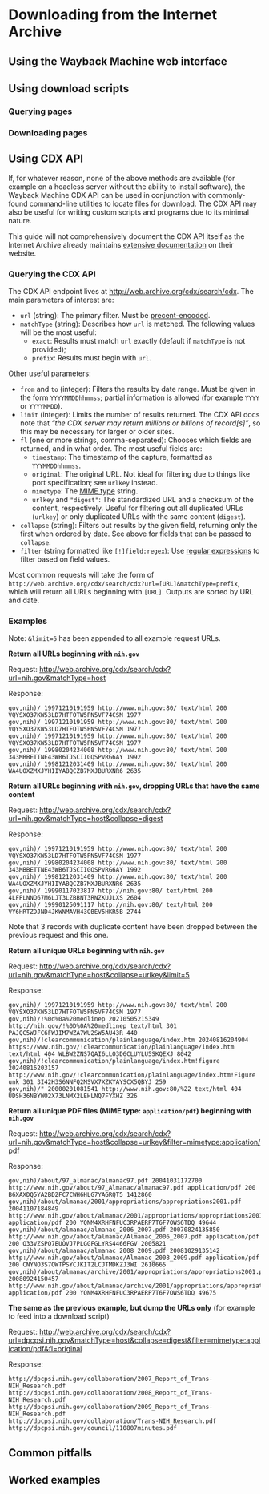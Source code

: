 # Downloading from the Internet Archive

## Using the Wayback Machine web interface

## Using download scripts

### Querying pages

### Downloading pages

## Using CDX API

If, for whatever reason, none of the above methods are available (for example on a headless server without the ability to install software), the Wayback Machine CDX API can be used in conjunction with commonly-found command-line utilities to locate files for download. The CDX API may also be useful for writing custom scripts and programs due to its minimal nature.

This guide will not comprehensively document the CDX API itself as the Internet Archive already maintains [extensive documentation](https://archive.org/developers/wayback-cdx-server.html) on their website.

### Querying the CDX API

The CDX API endpoint lives at <http://web.archive.org/cdx/search/cdx>. The main parameters of interest are:

- `url` (string): The primary filter. Must be [precent-encoded](https://en.wikipedia.org/wiki/Percent-encoding).
- `matchType` (string): Describes how `url` is matched. The following values will be the most useful:
  - `exact`: Results must match `url` exactly (default if `matchType` is not provided);
  - `prefix`: Results must begin with `url`.

Other useful parameters:

- `from` and `to` (integer): Filters the results by date range. Must be given in the form `YYYYMMDDhhmmss`; partial information is allowed (for example `YYYY` or `YYYYMMDD`).
- `limit` (integer): Limits the number of results returned. The CDX API docs note that _"the CDX server may return millions or billions of record[s]"_, so this may be necessary for larger or older sites.
- `fl` (one or more strings, comma-separated): Chooses which fields are returned, and in what order. The most useful fields are:
  - `timestamp`: The timestamp of the capture, formatted as `YYYMMDDhhmmss`.
  - `original`: The original URL. Not ideal for filtering due to things like port specification; see `urlkey` instead.
  - `mimetype`: The [MIME type](https://developer.mozilla.org/en-US/docs/Web/HTTP/MIME_types/Common_types) string.
  - `urlkey` and `"digest"`: The standardized URL and a checksum of the content, respectively. Useful for filtering out all duplicated URLs (`urlkey`) or only duplicated URLs with the same content (`digest`).
- `collapse` (string): Filters out results by the given field, returning only the first when ordered by date. See above for fields that can be passed to `collapse`.
- `filter` (string formatted like `[!]field:regex`): Use [regular expressions](https://en.wikipedia.org/wiki/Regular_expression) to filter based on field values.

Most common requests will take the form of `http://web.archive.org/cdx/search/cdx?url=[URL]&matchType=prefix`, which will return all URLs beginning with `[URL]`. Outputs are sorted by URL and date.

### Examples

Note: `&limit=5` has been appended to all example request URLs.

**Return all URLs beginning with `nih.gov`**

Request: <http://web.archive.org/cdx/search/cdx?url=nih.gov&matchType=host>

Response:

    gov,nih)/ 19971210191959 http://www.nih.gov:80/ text/html 200 VQYSXO37KW53LD7HTFOTW5PN5VF74CSM 1977
    gov,nih)/ 19971210191959 http://www.nih.gov:80/ text/html 200 VQYSXO37KW53LD7HTFOTW5PN5VF74CSM 1977
    gov,nih)/ 19971210191959 http://www.nih.gov:80/ text/html 200 VQYSXO37KW53LD7HTFOTW5PN5VF74CSM 1977
    gov,nih)/ 19980204234008 http://www.nih.gov:80/ text/html 200 343MBBETTNE43WB6TJSCIIGQSPVRG6AY 1992
    gov,nih)/ 19981212031409 http://www.nih.gov:80/ text/html 200 WA4UOXZMXJYHIIYABQCZB7MXJBURXNR6 2635
    
**Return all URLs beginning with `nih.gov`, dropping URLs that have the same content**

Request: <http://web.archive.org/cdx/search/cdx?url=nih.gov&matchType=host&collapse=digest>

Response:

    gov,nih)/ 19971210191959 http://www.nih.gov:80/ text/html 200 VQYSXO37KW53LD7HTFOTW5PN5VF74CSM 1977
    gov,nih)/ 19980204234008 http://www.nih.gov:80/ text/html 200 343MBBETTNE43WB6TJSCIIGQSPVRG6AY 1992
    gov,nih)/ 19981212031409 http://www.nih.gov:80/ text/html 200 WA4UOXZMXJYHIIYABQCZB7MXJBURXNR6 2635
    gov,nih)/ 19990117023817 http://nih.gov:80/ text/html 200 4LFPLNNQ67M6LJT3LZBBNT3RNZKUJLXS 2604
    gov,nih)/ 19990125091117 http://nih.gov:80/ text/html 200 VY6HRTZDJND4JKWNMAVH43OBEV5HKR5B 2744

Note that 3 records with duplicate content have been dropped between the previous request and this one.

**Return all unique URLs beginning with `nih.gov`**

Request: <http://web.archive.org/cdx/search/cdx?url=nih.gov&matchType=host&collapse=urlkey&limit=5>

Response:

    gov,nih)/ 19971210191959 http://www.nih.gov:80/ text/html 200 VQYSXO37KW53LD7HTFOTW5PN5VF74CSM 1977
    gov,nih)/!%0d%0a%20medlinep 20210505215349 http://nih.gov/!%0D%0A%20medlinep text/html 301 PAJQC5WJFC6FWJIM7WZA7WU2SW5AU43R 440
    gov,nih)/!clearcommunication/plainlanguage/index.htm 20240816204904 https://www.nih.gov/!clearcommunication/plainlanguage/index.htm text/html 404 WLBW2ZNS7QAI6LLO3D6CLUYLU5SKQEXJ 8042
    gov,nih)/!clearcommunication/plainlanguage/index.htm!figure 20240816203157 http://www.nih.gov/!clearcommunication/plainlanguage/index.htm!Figure unk 301 3I42H3S6NNFQ2MSVX7XZKYAYSCX5QBYJ 259
    gov,nih)/" 20000201081541 http://www.nih.gov:80/%22 text/html 404 UDSH36NBYWO2X73LNMX2LEHLNQ7FYXHZ 326

**Return all unique PDF files (MIME type: `application/pdf`) beginning with `nih.gov`**

Request: <http://web.archive.org/cdx/search/cdx?url=nih.gov&matchType=host&collapse=urlkey&filter=mimetype:application/pdf>

Response:

    gov,nih)/about/97_almanac/almanac97.pdf 20041031172700 http://www.nih.gov/about/97_Almanac/almanac97.pdf application/pdf 200 B6XAXDQ5YA2BD2FC7CWH6HLG7YAGRQT5 1412860
    gov,nih)/about/almanac/2001/appropriations/appropriations2001.pdf 20041107184849 http://www.nih.gov/about/almanac/2001/appropriations/appropriations2001.pdf application/pdf 200 YQNM4XRHFNFUC3RPAERP7T6F7OWS6TDQ 49644
    gov,nih)/about/almanac/almanac_2006_2007.pdf 20070824135850 http://www.nih.gov/about/almanac/Almanac_2006_2007.pdf application/pdf 200 Q33VZSPQ7EUOVJ7PLGGFGLYRS4466FGV 2005821
    gov,nih)/about/almanac/almanac_2008_2009.pdf 20081029135142 http://www.nih.gov/about/almanac/Almanac_2008_2009.pdf application/pdf 200 CNYNO3S7OWTPSYCJKIT2LCJTMDKZJ3WI 2610665
    gov,nih)/about/almanac/archive/2001/appropriations/appropriations2001.pdf 20080924150457 http://www.nih.gov/about/almanac/archive/2001/appropriations/appropriations2001.pdf application/pdf 200 YQNM4XRHFNFUC3RPAERP7T6F7OWS6TDQ 49675

**The same as the previous example, but dump the URLs only** (for example to feed into a download script)

Request: <http://web.archive.org/cdx/search/cdx?url=dpcpsi.nih.gov&matchType=host&collapse=digest&filter=mimetype:application/pdf&fl=original>

Response:

    http://dpcpsi.nih.gov/collaboration/2007_Report_of_Trans-NIH_Research.pdf
    http://dpcpsi.nih.gov/collaboration/2008_Report_of_Trans-NIH_Research.pdf
    http://dpcpsi.nih.gov/collaboration/2009_Report_of_Trans-NIH_Research.pdf
    http://dpcpsi.nih.gov/collaboration/Trans-NIH_Research.pdf
    http://dpcpsi.nih.gov/council/110807minutes.pdf

## Common pitfalls

## Worked examples